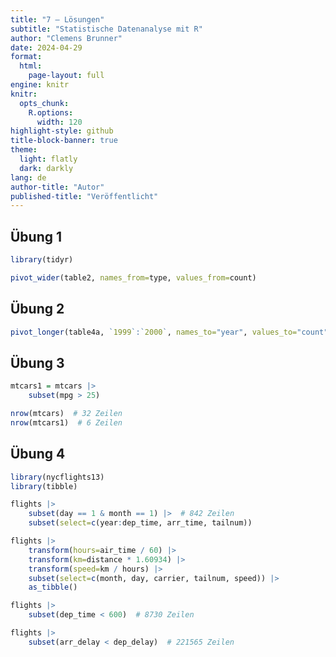 ```yaml
---
title: "7 – Lösungen"
subtitle: "Statistische Datenanalyse mit R"
author: "Clemens Brunner"
date: 2024-04-29
format:
  html:
    page-layout: full
engine: knitr
knitr:
  opts_chunk: 
    R.options:
      width: 120
highlight-style: github
title-block-banner: true
theme:
  light: flatly
  dark: darkly
lang: de
author-title: "Autor"
published-title: "Veröffentlicht"
---
```


## Übung 1

```r
library(tidyr)

pivot_wider(table2, names_from=type, values_from=count)
```


## Übung 2

```r
pivot_longer(table4a, `1999`:`2000`, names_to="year", values_to="count")
```


## Übung 3

```r
mtcars1 = mtcars |>
    subset(mpg > 25)

nrow(mtcars)  # 32 Zeilen
nrow(mtcars1)  # 6 Zeilen
```


## Übung 4

```r
library(nycflights13)
library(tibble)

flights |>
    subset(day == 1 & month == 1) |>  # 842 Zeilen
    subset(select=c(year:dep_time, arr_time, tailnum))

flights |>
    transform(hours=air_time / 60) |>
    transform(km=distance * 1.60934) |>
    transform(speed=km / hours) |>
    subset(select=c(month, day, carrier, tailnum, speed)) |>
    as_tibble()

flights |>
    subset(dep_time < 600)  # 8730 Zeilen

flights |>
    subset(arr_delay < dep_delay)  # 221565 Zeilen
```
